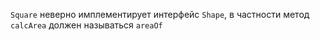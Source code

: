 `Square` неверно имплементирует интерфейс `Shape`, в частности метод `calcArea` должен называться `areaOf`
